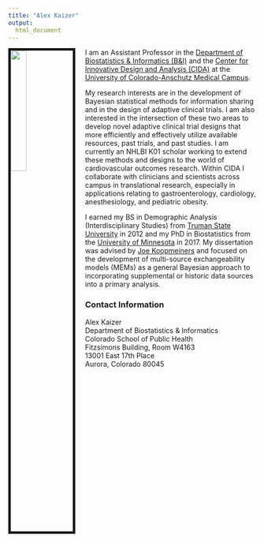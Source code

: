 ```yaml
---
title: "Alex Kaizer"
output: 
  html_document
---
```


<img src="./files/alex-kaizer.jpg" style="width:25%; border:5px solid; margin-right: 20px" align="left">

I am an Assistant Professor in the [Department of Biostatistics & Informatics (B&I)](https://coloradosph.cuanschutz.edu/education/departments/biostatistics-informatics) and the [Center for Innovative Design and Analysis (CIDA)](https://coloradosph.cuanschutz.edu/research-and-practice/centers-programs/cida) at the [University of Colorado-Anschutz Medical Campus](https://cuanschutz.edu/). 

My research interests are in the development of Bayesian statistical methods for information sharing and in the design of adaptive clinical trials. I am also interested in the intersection of these two areas to develop novel adaptive clinical trial designs that more efficiently and effectively utilize available resources, past trials, and past studies. I am currently an NHLBI K01 scholar working to extend these methods and designs to the world of cardiovascular outcomes research. Within CIDA I collaborate with clinicians and scientists across campus in translational research, especially in applications relating to gastroenterology, cardiology, anesthesiology, and pediatric obesity.

I earned my BS in Demographic Analysis (Interdisciplinary Studies) from [Truman State University](https://www.truman.edu/) in 2012 and my PhD in Biostatistics from the [University of Minnesota](https://www.sph.umn.edu/academics/divisions/biostatistics/) in 2017. My dissertation was advised by [Joe Koopmeiners](https://sites.google.com/a/umn.edu/koopm007/) and focused on the development of multi-source exchangeability models (MEMs) as a general Bayesian approach to incorporating supplemental or historic data sources into a primary analysis.

### Contact Information

Alex Kaizer \
Department of Biostatistics & Informatics \
Colorado School of Public Health \
Fitzsimons Building, Room W4163 \
13001 East 17th Place \
Aurora, Colorado 80045 
